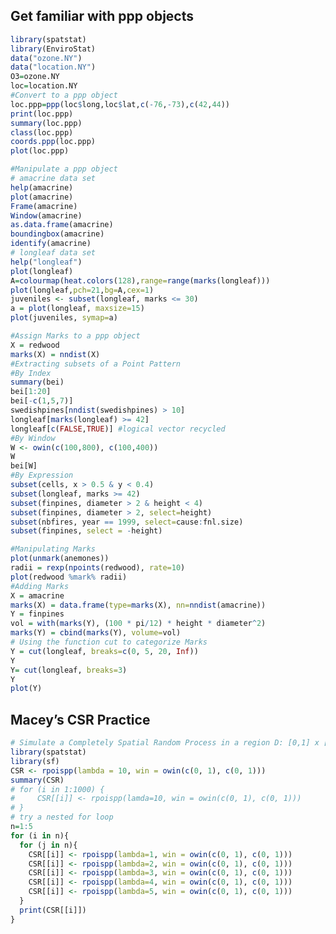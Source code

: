 
## Get familiar with ppp objects

```r
library(spatstat)
library(EnviroStat)
data("ozone.NY")
data("location.NY")
O3=ozone.NY
loc=location.NY
#Convert to a ppp object
loc.ppp=ppp(loc$long,loc$lat,c(-76,-73),c(42,44))
print(loc.ppp)
summary(loc.ppp)
class(loc.ppp)
coords.ppp(loc.ppp)
plot(loc.ppp)
```
```r
#Manipulate a ppp object
# amacrine data set
help(amacrine)
plot(amacrine)
Frame(amacrine)
Window(amacrine)
as.data.frame(amacrine)
boundingbox(amacrine)
identify(amacrine)
# longleaf data set
help("longleaf")
plot(longleaf)
A=colourmap(heat.colors(128),range=range(marks(longleaf)))
plot(longleaf,pch=21,bg=A,cex=1)
juveniles <- subset(longleaf, marks <= 30)
a = plot(longleaf, maxsize=15) 
plot(juveniles, symap=a)
```
```r
#Assign Marks to a ppp object
X = redwood
marks(X) = nndist(X)
#Extracting subsets of a Point Pattern
#By Index
summary(bei)
bei[1:20]
bei[-c(1,5,7)]
swedishpines[nndist(swedishpines) > 10]
longleaf[marks(longleaf) >= 42]
longleaf[c(FALSE,TRUE)] #logical vector recycled
#By Window
W <- owin(c(100,800), c(100,400))
W
bei[W]
#By Expression
subset(cells, x > 0.5 & y < 0.4)
subset(longleaf, marks >= 42)
subset(finpines, diameter > 2 & height < 4)
subset(finpines, diameter > 2, select=height)
subset(nbfires, year == 1999, select=cause:fnl.size)
subset(finpines, select = -height)

#Manipulating Marks
plot(unmark(anemones)) 
radii = rexp(npoints(redwood), rate=10)
plot(redwood %mark% radii)
#Adding Marks
X = amacrine
marks(X) = data.frame(type=marks(X), nn=nndist(amacrine))
Y = finpines
vol = with(marks(Y), (100 * pi/12) * height * diameter^2)
marks(Y) = cbind(marks(Y), volume=vol)
# Using the function cut to categorize Marks
Y = cut(longleaf, breaks=c(0, 5, 20, Inf))
Y
Y= cut(longleaf, breaks=3)
Y
plot(Y)
```

## Macey's CSR Practice

```r
# Simulate a Completely Spatial Random Process in a region D: [0,1] x [0,1]
library(spatstat)
library(sf)
CSR <- rpoispp(lambda = 10, win = owin(c(0, 1), c(0, 1)))  
summary(CSR)
# for (i in 1:1000) {
#     CSR[[i]] <- rpoispp(lamda=10, win = owin(c(0, 1), c(0, 1)))
# }
# try a nested for loop
n=1:5
for (i in n){
  for (j in n){
    CSR[[i]] <- rpoispp(lambda=1, win = owin(c(0, 1), c(0, 1))) 
    CSR[[i]] <- rpoispp(lambda=2, win = owin(c(0, 1), c(0, 1)))
    CSR[[i]] <- rpoispp(lambda=3, win = owin(c(0, 1), c(0, 1)))
    CSR[[i]] <- rpoispp(lambda=4, win = owin(c(0, 1), c(0, 1)))
    CSR[[i]] <- rpoispp(lambda=5, win = owin(c(0, 1), c(0, 1))) 
  }
  print(CSR[[i]])
}
```

